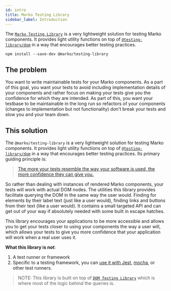 ```yaml
---
id: intro
title: Marko Testing Library
sidebar_label: Introduction
---
```


The [`Marko Testing Library`](https://github.com/marko-js/testing-library) is a
very lightweight solution for testing Marko components. It provides light
utility functions on top of
[`@testing-library/dom`](https://github.com/testing-library/dom-testing-library)
in a way that encourages better testing practices.

```
npm install --save-dev @marko/testing-library
```

## The problem

You want to write maintainable tests for your Marko components. As a part of
this goal, you want your tests to avoid including implementation details of your
components and rather focus on making your tests give you the confidence for
which they are intended. As part of this, you want your testbase to be
maintainable in the long run so refactors of your components (changes to
implementation but not functionality) don't break your tests and slow you and
your team down.

## This solution

The `@marko/testing-library` is a very lightweight solution for testing Marko
components. It provides light utility functions on top of
[`@testing-library/dom`](https://github.com/testing-library/dom-testing-library)
in a way that encourages better testing practices. Its primary guiding principle
is:

> [The more your tests resemble the way your software is used, the more confidence they can give you.](guiding-principles.mdx)

So rather than dealing with instances of rendered Marko components, your tests
will work with actual DOM nodes. The utilities this library provides facilitate
querying the DOM in the same way the user would. Finding for elements by their
label text (just like a user would), finding links and buttons from their text
(like a user would). It contains a small targeted API and can get out of your
way if absolutely needed with some built in escape hatches.

This library encourages your applications to be more accessible and allows you
to get your tests closer to using your components the way a user will, which
allows your tests to give you more confidence that your application will work
when a real user uses it.

**What this library is not**:

1.  A test runner or framework
2.  Specific to a testing framework, you can [use it with Jest](./setup#jest),
    [mocha](./setup#mocha), or other test runners.

> NOTE: This library is built on top of
> [`DOM Testing Library`](dom-testing-library/intro.mdx) which is where most of
> the logic behind the queries is.
